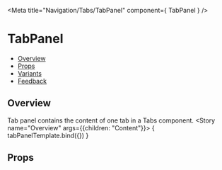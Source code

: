 
<Meta
  title="Navigation/Tabs/TabPanel"
  component={ TabPanel }
/>

<!--- Component template -->


<!--- Component documentation -->

# TabPanel
- [Overview](#overview)
- [Props](#props)
- [Variants](#variants)
- [Feedback](#feedback)

## Overview
Tab panel contains the content of one tab in a Tabs component.
<Canvas>
  <Story name="Overview" args={{children: "Content"}}>
    { tabPanelTemplate.bind({}) }
  </Story>
</Canvas>

## Props
<ArgsTable story="Overview" />
